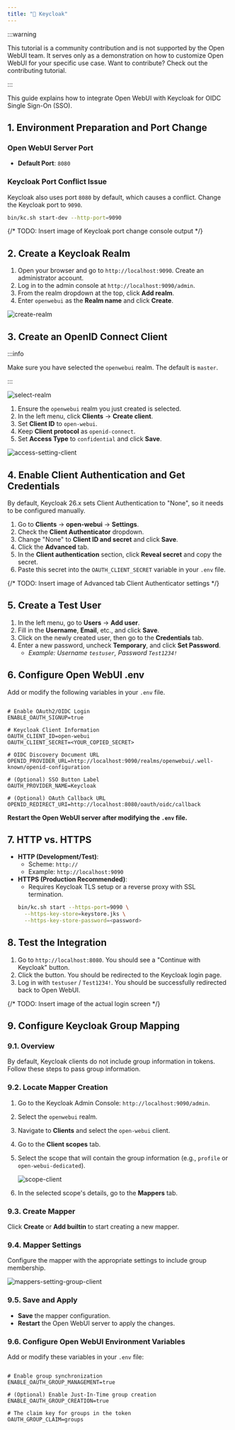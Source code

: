 ```yaml
---
title: "🔑 Keycloak"
---
```


:::warning

This tutorial is a community contribution and is not supported by the Open WebUI team. It serves only as a demonstration on how to customize Open WebUI for your specific use case. Want to contribute? Check out the contributing tutorial.

:::

This guide explains how to integrate Open WebUI with Keycloak for OIDC Single Sign-On (SSO).

## 1. Environment Preparation and Port Change

### Open WebUI Server Port
- **Default Port**: `8080`

### Keycloak Port Conflict Issue
Keycloak also uses port `8080` by default, which causes a conflict. Change the Keycloak port to `9090`.

```bash
bin/kc.sh start-dev --http-port=9090
```
{/* TODO: Insert image of Keycloak port change console output */}

## 2. Create a Keycloak Realm

1. Open your browser and go to `http://localhost:9090`. Create an administrator account.
2. Log in to the admin console at `http://localhost:9090/admin`.
3. From the realm dropdown at the top, click **Add realm**.
4. Enter `openwebui` as the **Realm name** and click **Create**.

![create-realm](/images/features/auth/keycloak/create-realm.png)

## 3. Create an OpenID Connect Client

:::info

Make sure you have selected the `openwebui` realm. The default is `master`.

:::

![select-realm](/images/features/auth/keycloak/select-realm.png)

1. Ensure the `openwebui` realm you just created is selected.
2. In the left menu, click **Clients** → **Create client**.
3. Set **Client ID** to `open-webui`.
4. Keep **Client protocol** as `openid-connect`.
5. Set **Access Type** to `confidential` and click **Save**.

![access-setting-client](/images/features/auth/keycloak/access-setting-client.png)

## 4. Enable Client Authentication and Get Credentials

By default, Keycloak 26.x sets Client Authentication to "None", so it needs to be configured manually.

1. Go to **Clients** → **open-webui** → **Settings**.
2. Check the **Client Authenticator** dropdown.
3. Change "None" to **Client ID and secret** and click **Save**.
4. Click the **Advanced** tab.
5. In the **Client authentication** section, click **Reveal secret** and copy the secret.
6. Paste this secret into the `OAUTH_CLIENT_SECRET` variable in your `.env` file.

{/* TODO: Insert image of Advanced tab Client Authenticator settings */}

## 5. Create a Test User

1. In the left menu, go to **Users** → **Add user**.
2. Fill in the **Username**, **Email**, etc., and click **Save**.
3. Click on the newly created user, then go to the **Credentials** tab.
4. Enter a new password, uncheck **Temporary**, and click **Set Password**.
    -   *Example: Username `testuser`, Password `Test1234!`*

## 6. Configure Open WebUI .env

Add or modify the following variables in your `.env` file.

```env

# Enable OAuth2/OIDC Login
ENABLE_OAUTH_SIGNUP=true

# Keycloak Client Information
OAUTH_CLIENT_ID=open-webui
OAUTH_CLIENT_SECRET=<YOUR_COPIED_SECRET>

# OIDC Discovery Document URL
OPENID_PROVIDER_URL=http://localhost:9090/realms/openwebui/.well-known/openid-configuration

# (Optional) SSO Button Label
OAUTH_PROVIDER_NAME=Keycloak

# (Optional) OAuth Callback URL
OPENID_REDIRECT_URI=http://localhost:8080/oauth/oidc/callback
```
**Restart the Open WebUI server after modifying the `.env` file.**

## 7. HTTP vs. HTTPS

-   **HTTP (Development/Test)**:
    -   Scheme: `http://`
    -   Example: `http://localhost:9090`
-   **HTTPS (Production Recommended)**:
    -   Requires Keycloak TLS setup or a reverse proxy with SSL termination.
    ```bash
    bin/kc.sh start --https-port=9090 \
      --https-key-store=keystore.jks \
      --https-key-store-password=<password>
    ```

## 8. Test the Integration

1. Go to `http://localhost:8080`. You should see a "Continue with Keycloak" button.
2. Click the button. You should be redirected to the Keycloak login page.
3. Log in with `testuser` / `Test1234!`. You should be successfully redirected back to Open WebUI.

{/* TODO: Insert image of the actual login screen */}

## 9. Configure Keycloak Group Mapping

### 9.1. Overview
By default, Keycloak clients do not include group information in tokens. Follow these steps to pass group information.

### 9.2. Locate Mapper Creation
1. Go to the Keycloak Admin Console: `http://localhost:9090/admin`.
2. Select the `openwebui` realm.
3. Navigate to **Clients** and select the `open-webui` client.
4. Go to the **Client scopes** tab.
5. Select the scope that will contain the group information (e.g., `profile` or `open-webui-dedicated`).

    ![scope-client](/images/features/auth/keycloak/scope-client.png)

6. In the selected scope's details, go to the **Mappers** tab.

### 9.3. Create Mapper
Click **Create** or **Add builtin** to start creating a new mapper.

### 9.4. Mapper Settings
Configure the mapper with the appropriate settings to include group membership.

![mappers-setting-group-client](/images/features/auth/keycloak/mappers-setting-group-client.png)

### 9.5. Save and Apply
-   **Save** the mapper configuration.
-   **Restart** the Open WebUI server to apply the changes.

### 9.6. Configure Open WebUI Environment Variables
Add or modify these variables in your `.env` file:

```env

# Enable group synchronization
ENABLE_OAUTH_GROUP_MANAGEMENT=true

# (Optional) Enable Just-In-Time group creation
ENABLE_OAUTH_GROUP_CREATION=true

# The claim key for groups in the token
OAUTH_GROUP_CLAIM=groups
